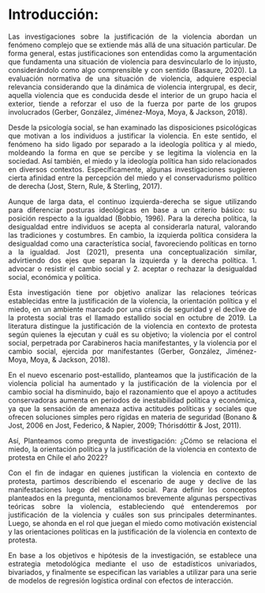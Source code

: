 # Introducción: 

<div style="text-align: justify">

Las investigaciones sobre la justificación de la violencia abordan un fenómeno complejo que se extiende más allá de una situación particular. De forma general, estas justificaciones son entendidas como la argumentación que fundamenta una situación de violencia para desvincularlo de lo injusto, considerándolo como algo comprensible y con sentido (Basaure, 2020). La evaluación normativa de una situación de violencia, adquiere especial relevancia considerando que la dinámica de violencia intergrupal, es decir, aquella violencia que es conducida desde el interior de un grupo hacia el exterior, tiende a reforzar el uso de la fuerza por parte de los grupos involucrados (Gerber, González, Jiménez-Moya, Moya, & Jackson, 2018). 

Desde la psicología social, se han examinado las disposiciones psicológicas que motivan a los individuos a justificar la violencia. En este sentido, el fenómeno ha sido ligado por separado a la ideología política y al miedo, moldeando la forma en que se percibe y se legitima la violencia en la sociedad.  Así también, el miedo y la ideología política han sido relacionados en diversos contextos. Específicamente, algunas investigaciones sugieren cierta afinidad entre la percepción del miedo y el conservadurismo político de derecha (Jost, Stern, Rule, & Sterling, 2017).

Aunque de larga data, el continuo izquierda-derecha se sigue utilizando para diferenciar posturas ideológicas en base a un criterio básico: su posición respecto a la igualdad (Bobbio, 1996). Para la derecha política, la desigualdad entre individuos se acepta al considerarla natural, valorando las tradiciones y costumbres. En cambio, la izquierda política considera la desigualdad como una característica social, favoreciendo políticas en torno a la igualdad. Jost (2021), presenta una conceptualización similar, advirtiendo dos ejes que separan la izquierda y la derecha política. 1. advocar o resistir el cambio social y 2. aceptar o rechazar la desigualdad social, económica y política.  


Esta investigación tiene por objetivo analizar las relaciones teóricas establecidas entre la justificación de la violencia, la orientación política y el miedo, en un ambiente marcado por una crisis de seguridad y el declive de la protesta social tras el llamado estallido social en octubre de 2019. La literatura distingue la justificación de la violencia en contexto de protesta según quienes la ejecutan y cuál es su objetivo; la violencia por el control social, perpetrada por Carabineros hacia manifestantes, y la violencia por el cambio social, ejercida por manifestantes (Gerber, González, Jiménez-Moya, Moya, & Jackson, 2018).

En el nuevo escenario post-estallido, planteamos que  la justificación de la violencia policial ha aumentado y la justificación de la violencia por el cambio social ha disminuido, bajo el razonamiento que el apoyo a actitudes conservadoras aumenta en periodos de inestabilidad política y económica, ya que la sensación de amenaza activa actitudes políticas y sociales que ofrecen soluciones simples pero rígidas en materia de seguridad (Bonano & Jost, 2006 en Jost, Federico, & Napier, 2009; Thórisdóttir & Jost, 2011).

Así, Planteamos como pregunta de investigación: ¿Cómo se relaciona el miedo, la orientación política y la justificación de la violencia en contexto de protesta en Chile el año 2022?

Con el fin de indagar en quienes justifican la violencia en contexto de protesta, partimos describiendo el escenario de auge y declive de las manifestaciones luego del estallido social. Para definir los conceptos planteados en la pregunta, mencionamos brevemente algunas perspectivas teóricas sobre la violencia, estableciendo qué entenderemos por justificación de la violencia y cuáles son sus principales determinantes. Luego, se ahonda en el rol que juegan el miedo como motivación existencial y las orientaciones políticas en la justificación de la violencia en contexto de protesta. 

En base a los objetivos e hipótesis de la investigación, se establece una estrategia metodológica mediante el uso de estadísticos univariados, bivariados, y finalmente se especifican las variables a utilizar para una serie de modelos de regresión logística ordinal con efectos de interacción. 


